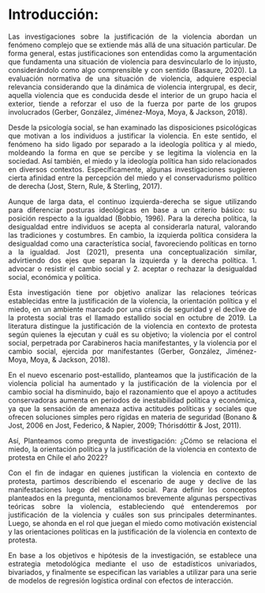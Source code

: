 # Introducción: 

<div style="text-align: justify">

Las investigaciones sobre la justificación de la violencia abordan un fenómeno complejo que se extiende más allá de una situación particular. De forma general, estas justificaciones son entendidas como la argumentación que fundamenta una situación de violencia para desvincularlo de lo injusto, considerándolo como algo comprensible y con sentido (Basaure, 2020). La evaluación normativa de una situación de violencia, adquiere especial relevancia considerando que la dinámica de violencia intergrupal, es decir, aquella violencia que es conducida desde el interior de un grupo hacia el exterior, tiende a reforzar el uso de la fuerza por parte de los grupos involucrados (Gerber, González, Jiménez-Moya, Moya, & Jackson, 2018). 

Desde la psicología social, se han examinado las disposiciones psicológicas que motivan a los individuos a justificar la violencia. En este sentido, el fenómeno ha sido ligado por separado a la ideología política y al miedo, moldeando la forma en que se percibe y se legitima la violencia en la sociedad.  Así también, el miedo y la ideología política han sido relacionados en diversos contextos. Específicamente, algunas investigaciones sugieren cierta afinidad entre la percepción del miedo y el conservadurismo político de derecha (Jost, Stern, Rule, & Sterling, 2017).

Aunque de larga data, el continuo izquierda-derecha se sigue utilizando para diferenciar posturas ideológicas en base a un criterio básico: su posición respecto a la igualdad (Bobbio, 1996). Para la derecha política, la desigualdad entre individuos se acepta al considerarla natural, valorando las tradiciones y costumbres. En cambio, la izquierda política considera la desigualdad como una característica social, favoreciendo políticas en torno a la igualdad. Jost (2021), presenta una conceptualización similar, advirtiendo dos ejes que separan la izquierda y la derecha política. 1. advocar o resistir el cambio social y 2. aceptar o rechazar la desigualdad social, económica y política.  


Esta investigación tiene por objetivo analizar las relaciones teóricas establecidas entre la justificación de la violencia, la orientación política y el miedo, en un ambiente marcado por una crisis de seguridad y el declive de la protesta social tras el llamado estallido social en octubre de 2019. La literatura distingue la justificación de la violencia en contexto de protesta según quienes la ejecutan y cuál es su objetivo; la violencia por el control social, perpetrada por Carabineros hacia manifestantes, y la violencia por el cambio social, ejercida por manifestantes (Gerber, González, Jiménez-Moya, Moya, & Jackson, 2018).

En el nuevo escenario post-estallido, planteamos que  la justificación de la violencia policial ha aumentado y la justificación de la violencia por el cambio social ha disminuido, bajo el razonamiento que el apoyo a actitudes conservadoras aumenta en periodos de inestabilidad política y económica, ya que la sensación de amenaza activa actitudes políticas y sociales que ofrecen soluciones simples pero rígidas en materia de seguridad (Bonano & Jost, 2006 en Jost, Federico, & Napier, 2009; Thórisdóttir & Jost, 2011).

Así, Planteamos como pregunta de investigación: ¿Cómo se relaciona el miedo, la orientación política y la justificación de la violencia en contexto de protesta en Chile el año 2022?

Con el fin de indagar en quienes justifican la violencia en contexto de protesta, partimos describiendo el escenario de auge y declive de las manifestaciones luego del estallido social. Para definir los conceptos planteados en la pregunta, mencionamos brevemente algunas perspectivas teóricas sobre la violencia, estableciendo qué entenderemos por justificación de la violencia y cuáles son sus principales determinantes. Luego, se ahonda en el rol que juegan el miedo como motivación existencial y las orientaciones políticas en la justificación de la violencia en contexto de protesta. 

En base a los objetivos e hipótesis de la investigación, se establece una estrategia metodológica mediante el uso de estadísticos univariados, bivariados, y finalmente se especifican las variables a utilizar para una serie de modelos de regresión logística ordinal con efectos de interacción. 


